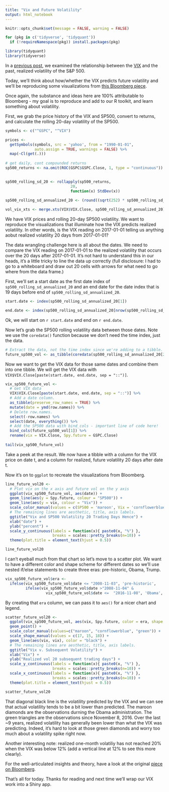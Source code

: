 ```yaml
---
title: "Vix and Future Volatility"
output: html_notebook
---
```

 
```r
knitr::opts_chunk$set(message = FALSE, warning = FALSE)

for (pkg in c('tidyverse', 'tidyquant')) 
  if (!requireNamespace(pkg)) install.packages(pkg)

library(tidyquant)
library(tidyverse)
```

In a [previous post](http://www.reproduciblefinance.com/2017/08/28/realized-volatility-and-the-vix/), we examined the relationship between the [VIX](http://www.cboe.com/products/vix-index-volatility/vix-options-and-futures/vix-index) and the past, realized volatility of the S&P 500. 

Today, we'll think about how/whether the VIX predicts future volatility and we'll be reproducing some visualizations from [this Bloomberg piece](https://www.bloomberg.com/view/articles/2017-07-03/what-history-says-about-low-volatility).  

Once again, the substance and ideas here are 100% attributable to Bloomberg - my goal is to reproduce and add to our R toolkit, and learn something about volatility.

First, we grab the price history of the VIX and SP500, convert to returns, and calculate the rolling 20-day volatility of the SP500. 

```r
symbols <- c("^GSPC", "^VIX")

prices <- 
  getSymbols(symbols, src = 'yahoo', from = "1990-01-01", 
             auto.assign = TRUE, warnings = FALSE) %>% 
  map(~Cl(get(.)))
  
# get daily, cont compounded returns
sp500_returns <- na.omit(ROC(GSPC$GSPC.Close, 1, type = "continuous"))

  
sp500_rolling_sd_20 <- rollapply(sp500_returns,
                             20,
                             function(x) StdDev(x))
  
sp500_rolling_sd_annualized_20 <- (round((sqrt(252) * sp500_rolling_sd_20 * 100), 2))

vol_vix_xts <- merge.xts(VIX$VIX.Close, sp500_rolling_sd_annualized_20)
```

We have VIX prices and rolling 20-day SP500 volatility. We want to reproduce the visualizations that illuminate how the VIX predicts realized volatility. In other words, is the VIX reading on 2017-01-01 telling us anything aobut realized volatility 20 days from 2017-01-01? 

The data wrangling challenge here is all about the dates. We need to compare the VIX reading on 2017-01-01 to the realized volatility that occurs over the 20 days after 2017-01-01. It's not hard to understand this in our heads, it's a little tricky to line the data up correctly (full disclosure: I had to go to a whiteboard and draw out 20 cells with arrows for what need to go where from the data frame.)

First, we'll set a start date as the first date index of `sp500_rolling_sd_annualized_20` and an end date for the date index that is 19 days before end of `sp500_rolling_sd_annualized_20`.

```r

start.date <- index(sp500_rolling_sd_annualized_20[1])

end.date <- index(sp500_rolling_sd_annualized_20[nrow(sp500_rolling_sd_annualized_20) - 19])

```

Ok, we will start on `r start.date` and end on `r end.date`.

Now let's grab the SP500 rolling volatility data between those dates. Note we use the `coredata()` function because we don't need the time index, just the data.

```r
# Extract the data, not the time index since we're adding to a tibble.
future_sp500_vol <- as_tibble(coredata(sp500_rolling_sd_annualized_20[20:nrow(sp500_rolling_sd_annualized_20), ]))
```

Now we want to get the VIX data for those same dates and combine them into one tibble. We will get the VIX data with `VIX$VIX.Close[paste(start.date, end.date, sep = "::")]`.

```r

vix_sp500_future_vol <- 
  # Get VIX data
  VIX$VIX.Close[paste(start.date, end.date, sep = "::")] %>%
  # Add a date column.
  as_tibble(preserve_row_names = TRUE) %>% 
  mutate(date = ymd(row.names)) %>%
  # Delete row.names.
  select(-row.names) %>% 
  select(date, everything()) %>%
  # Add the SP500 data with bind_cols - important line of code here!
  bind_cols(future_sp500_vol[1]) %>% 
  rename(vix = VIX.Close, Spy.future = GSPC.Close) 
 
tail(vix_sp500_future_vol)
```

Take a peek at the result. We now have a tibble with a column for the VIX price on date t, and a column for realized, future volatility 20 days after date t.

Now it's on to `ggplot` to recreate the visualizations from Bloomberg.

```r
line_future_vol20 <- 
  # Plot vix on the x axis and future vol on the y axis
  ggplot(vix_sp500_future_vol, aes(date)) + 
  geom_line(aes(y = Spy.future, colour = "SP500")) +
  geom_line(aes(y = vix, colour = "Vix")) +
  scale_color_manual(values = c(SP500 = 'maroon', Vix = 'cornflowerblue')) +
  # The remaining lines are aesthetic, title, axis labels.
  ggtitle("Vix and SP500 Volatility 20 Trading Days Hence") +
  xlab("date") +
  ylab("percent") +
  scale_y_continuous(labels = function(x){ paste0(x, "%") }, 
                     breaks = scales::pretty_breaks(n=10)) +
  theme(plot.title = element_text(hjust = 0.5))

line_future_vol20
```

I can't eyeball much from that chart so let's move to a scatter plot.   We want to have a different color and shape scheme for different dates so we'll use nested if/else statements to create three eras: pre-historic, Obama, Trump. 

```r
vix_sp500_future_vol$era <- 
  ifelse(vix_sp500_future_vol$date <= "2008-11-03", 'pre-historic',
         ifelse(vix_sp500_future_vol$date >"2008-11-04" & 
                  vix_sp500_future_vol$date <=  "2016-11-08", 'Obama', 'Trump'))
```

By creating that `era` column, we can pass it to `aes()` for a nicer chart and legend.

```r
scatter_future_vol20 <- 
  ggplot(vix_sp500_future_vol, aes(vix, Spy.future, color = era, shape = era)) + 
  geom_point() +
  scale_color_manual(values=c("maroon", "cornflowerblue", "green")) +
  scale_shape_manual(values = c(17, 15, 18)) +
  geom_line(aes(vix, vix), color = "black") +
  # The remaining lines are aesthetic, title, axis labels.
  ggtitle("Vix v. Subsequent Volatility") +
  xlab("Vix") +
  ylab("Realized vol 20 subsequent trading days") +
  scale_y_continuous(labels = function(x){ paste0(x, "%") }, 
                     breaks = scales::pretty_breaks(n=10)) +
  scale_x_continuous(labels = function(x){ paste0(x, "%") },
                     breaks = scales::pretty_breaks(n=10)) +
  theme(plot.title = element_text(hjust = 0.5))

scatter_future_vol20
```

That diagonal black line is the volatility predicted by the VIX and we can see that actual volatility tends to be a bit lower than predicted. The maroon diamonds are the observations durning the Obama administration. The green triangles are the observations since November 8, 2016. Over the last ~9 years, realized volatility has generally been lower than what the VIX was predicting. Indeed, it's hard to look at those green diamonds and worry too much about a volatility spike right now. 

Another interesting note: realized one-month volatiliy has not reached 20% when the VIX was below 12% (add a vertical line at 12% to see this more clearly).

For the well-articulated insights and theory, have a look at the original [piece on Bloomberg](https://www.bloomberg.com/view/articles/2017-07-03/what-history-says-about-low-volatility). 


That's all for today. Thanks for reading and next time we'll wrap our VIX work into a Shiny app.

